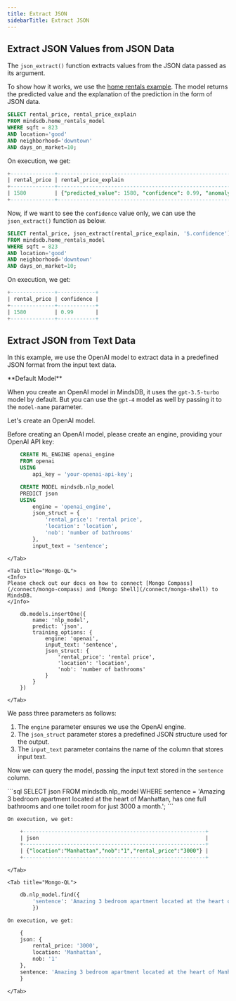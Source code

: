 ```yaml
---
title: Extract JSON
sidebarTitle: Extract JSON
---
```


## Extract JSON Values from JSON Data

The `json_extract()` function extracts values from the JSON data passed as its argument.

To show how it works, we use the [home rentals example](/sql/tutorials/home-rentals). The model returns the predicted value and the explanation of the prediction in the form of JSON data.

```sql
SELECT rental_price, rental_price_explain
FROM mindsdb.home_rentals_model
WHERE sqft = 823
AND location='good'
AND neighborhood='downtown'
AND days_on_market=10;
```

On execution, we get:

```sql
+--------------+-----------------------------------------------------------------------------------------------------------------------------------------------+
| rental_price | rental_price_explain                                                                                                                          |
+--------------+-----------------------------------------------------------------------------------------------------------------------------------------------+
| 1580         | {"predicted_value": 1580, "confidence": 0.99, "anomaly": null, "truth": null, "confidence_lower_bound": 1490, "confidence_upper_bound": 1670} |
+--------------+-----------------------------------------------------------------------------------------------------------------------------------------------+
```

Now, if we want to see the `confidence` value only, we can use the `json_extract()` function as below.

```sql
SELECT rental_price, json_extract(rental_price_explain, '$.confidence') AS confidence
FROM mindsdb.home_rentals_model
WHERE sqft = 823
AND location='good'
AND neighborhood='downtown'
AND days_on_market=10;
```

On execution, we get:

```sql
+--------------+------------+
| rental_price | confidence |
+--------------+------------+
| 1580         | 0.99       |
+--------------+------------+
```

## Extract JSON from Text Data

In this example, we use the OpenAI model to extract data in a predefined JSON format from the input text data.

<Info>
**Default Model**

When you create an OpenAI model in MindsDB, it uses the `gpt-3.5-turbo` model by default. But you can use the `gpt-4` model as well by passing it to the `model-name` parameter.
</Info>

Let's create an OpenAI model.

<Tabs>
    <Tab title="SQL">
    Before creating an OpenAI model, please create an engine, providing your OpenAI API key:

```sql
    CREATE ML_ENGINE openai_engine
    FROM openai
    USING
        api_key = 'your-openai-api-key';
```
```sql
    CREATE MODEL mindsdb.nlp_model
    PREDICT json
    USING
        engine = 'openai_engine',
        json_struct = {
            'rental_price': 'rental price',
            'location': 'location',
            'nob': 'number of bathrooms'
        },
        input_text = 'sentence';
```
    </Tab>

    <Tab title="Mongo-QL">
    <Info>
    Please check out our docs on how to connect [Mongo Compass](/connect/mongo-compass) and [Mongo Shell](/connect/mongo-shell) to MindsDB.
    </Info>

```
    db.models.insertOne({
        name: 'nlp_model',
        predict: 'json',
        training_options: {
            engine: 'openai',
            input_text: 'sentence',
            json_struct: {
                'rental_price': 'rental price',
                'location': 'location',
                'nob': 'number of bathrooms'
            }
        }
    })
```
    </Tab>
</Tabs>

We pass three parameters as follows:

1. The `engine` parameter ensures we use the OpenAI engine.
2. The `json_struct` parameter stores a predefined JSON structure used for the output.
3. The `input_text` parameter contains the name of the column that stores input text.

Now we can query the model, passing the input text stored in the `sentence` column.

<Tabs>
    <Tab title="SQL">
```sql
    SELECT json
    FROM mindsdb.nlp_model
    WHERE sentence = 'Amazing 3 bedroom apartment located at the heart of Manhattan, has one full bathrooms and one toilet room for just 3000 a month.';
```

    On execution, we get:

```sql
    +----------------------------------------------------------+
    | json                                                     |
    +----------------------------------------------------------+
    | {"location":"Manhattan","nob":"1","rental_price":"3000"} |
    +----------------------------------------------------------+
```
    </Tab>

    <Tab title="Mongo-QL">
```sql
    db.nlp_model.find({
        'sentence': 'Amazing 3 bedroom apartment located at the heart of Manhattan, has one full bathrooms and one toilet room for just 3000 a month.'
        })
```

    On execution, we get:

```sql
    {
    json: {
        rental_price: '3000',
        location: 'Manhattan',
        nob: '1'
    },
    sentence: 'Amazing 3 bedroom apartment located at the heart of Manhattan, has one full bathrooms and one toilet room for just 3000 a month.'
    }
```
    </Tab>
</Tabs>
